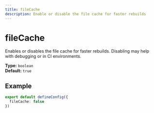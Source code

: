 ```yaml
---
title: fileCache
description: Enable or disable the file cache for faster rebuilds
---
```


# fileCache

Enables or disables the file cache for faster rebuilds. Disabling may help with debugging or in CI environments.

**Type:** `boolean`  
**Default:** `true`

## Example

```typescript
export default defineConfig({
  fileCache: false
})
```
